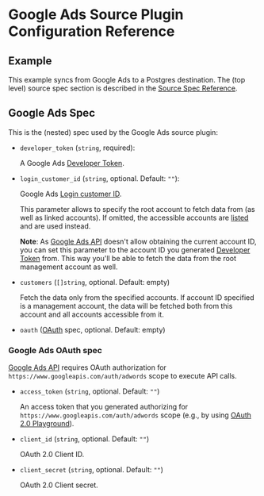 # Google Ads Source Plugin Configuration Reference

## Example

This example syncs from Google Ads to a Postgres destination.
The (top level) source spec section is described in the [Source Spec Reference](/docs/reference/source-spec).


<Configuration/>

## Google Ads Spec

This is the (nested) spec used by the Google Ads source plugin:

- `developer_token` (`string`, required):

  A Google Ads [Developer Token](https://developers.google.com/google-ads/api/docs/first-call/dev-token).

- `login_customer_id` (`string`, optional. Default: `""`):

  Google Ads [Login customer ID](https://developers.google.com/google-ads/api/docs/migration/login-customer-id).

  This parameter allows to specify the root account to fetch data from (as well as linked accounts).
  If omitted, the accessible accounts are
  [listed](https://developers.google.com/google-ads/api/docs/account-management/listing-accounts)
  and are used instead.

  **Note**: As [Google Ads API](https://developers.google.com/google-ads/api/)
  doesn't allow obtaining the current account ID, you can set this parameter to the account ID you generated
  [Developer Token](https://developers.google.com/google-ads/api/docs/first-call/dev-token) from.
  This way you'll be able to fetch the data from the root management account as well.

- `customers` (`[]string`, optional. Default: empty)

  Fetch the data only from the specified accounts.
  If account ID specified is a management account, the data will be fetched both from this account and all accounts accessible from it.

- `oauth` ([OAuth](#google-ads-oauth-spec) spec, optional. Default: empty)


### Google Ads OAuth spec

[Google Ads API](https://developers.google.com/google-ads/api/)
requires OAuth authorization for `https://www.googleapis.com/auth/adwords` scope to execute API calls.

- `access_token` (`string`, optional. Default: `""`)

  An access token that you generated authorizing for `https://www.googleapis.com/auth/adwords` scope
  (e.g., by using [OAuth 2.0 Playground](https://developers.google.com/oauthplayground/)).

- `client_id` (`string`, optional. Default: `""`)

  OAuth 2.0 Client ID.

- `client_secret` (`string`, optional. Default: `""`)

  OAuth 2.0 Client secret.
